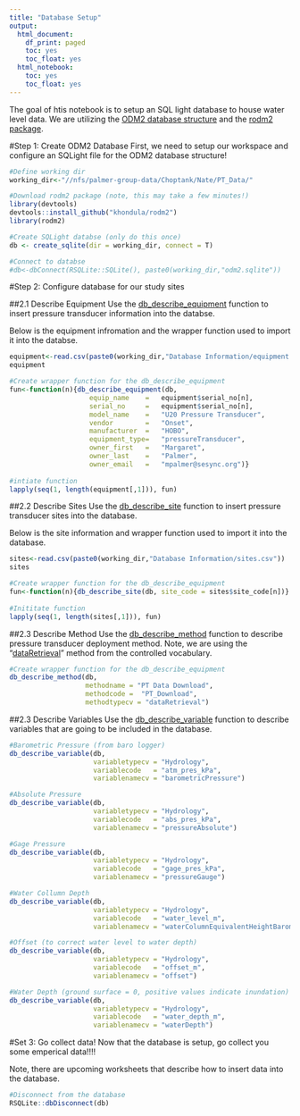 ```yaml
---
title: "Database Setup"
output:
  html_document:
    df_print: paged
    toc: yes
    toc_float: yes
  html_notebook:
    toc: yes
    toc_float: yes
---
```


The goal of htis notebook is to setup an SQL light database to house water level data. We are utilizing the [ODM2 database structure](http://www.odm2.org/) and the [rodm2 package](https://khondula.github.io/rodm2/). 

#Step 1: Create ODM2 Database
First, we need to setup our workspace and configure an SQLight file for the ODM2 database structure!
```r

#Define working dir
working_dir<-"//nfs/palmer-group-data/Choptank/Nate/PT_Data/"

#Download rodm2 package (note, this may take a few minutes!)
library(devtools)
devtools::install_github("khondula/rodm2")
library(rodm2)

#Create SQLight databse (only do this once)
db <- create_sqlite(dir = working_dir, connect = T)

#Connect to databse
#db<-dbConnect(RSQLite::SQLite(), paste0(working_dir,"odm2.sqlite"))
```

#Step 2: Configure database for our study sites

##2.1 Describe Equipment
Use the [db_describe_equipment](https://khondula.github.io/rodm2/reference/db_describe_equipment.html) function to insert pressure transducer information into the databse. 

Below is the equipment infromation and the wrapper function used to import it into the databse.  
```r
equipment<-read.csv(paste0(working_dir,"Database Information/equipment.csv"))
equipment
```

```r
#Create wrapper function for the db_describe_equipment
fun<-function(n){db_describe_equipment(db, 
                    equip_name    =   equipment$serial_no[n], 
                    serial_no     =   equipment$serial_no[n],
                    model_name    =   "U20 Pressure Transducer",
                    vendor        =   "Onset",
                    manufacturer  =   "HOBO",
                    equipment_type=   "pressureTransducer",
                    owner_first   =   "Margaret",
                    owner_last    =   "Palmer",
                    owner_email   =   "mpalmer@sesync.org")}
  
#intiate function
lapply(seq(1, length(equipment[,1])), fun)
```

##2.2 Describe Sites
Use the [db_describe_site](https://khondula.github.io/rodm2/reference/db_describe_site.html) function to insert pressure transducer sites into the database. 

Below is the site information and wrapper function used to import it into the database. 
```r
sites<-read.csv(paste0(working_dir,"Database Information/sites.csv"))
sites
```

```r
#Create wrapper function for the db_describe_equipment
fun<-function(n){db_describe_site(db, site_code = sites$site_code[n])}
  
#Inititate function
lapply(seq(1, length(sites[,1])), fun)
```

##2.3 Describe Method
Use the [db_describe_method](https://khondula.github.io/rodm2/reference/db_describe_method.html) function to describe pressure transducer deployment method. Note, we are using the "[dataRetrieval](http://vocabulary.odm2.org/methodtype/dataRetrieval/)" method from the controlled vocabulary. 

```r
#Create wrapper function for the db_describe_equipment
db_describe_method(db, 
                   methodname = "PT Data Download",
                   methodcode =  "PT_Download",
                   methodtypecv = "dataRetrieval")
```

##2.3 Describe Variables
Use the [db_describe_variable](https://khondula.github.io/rodm2/reference/db_describe_variable.html) function to describe variables that are going to be included in the database.

```r
#Barometric Pressure (from baro logger)
db_describe_variable(db, 
                     variabletypecv = "Hydrology",
                     variablecode   = "atm_pres_kPa",
                     variablenamecv = "barometricPressure")

#Absolute Pressure
db_describe_variable(db, 
                     variabletypecv = "Hydrology",
                     variablecode   = "abs_pres_kPa",
                     variablenamecv = "pressureAbsolute")

#Gage Pressure
db_describe_variable(db, 
                     variabletypecv = "Hydrology",
                     variablecode   = "gage_pres_kPa",
                     variablenamecv = "pressureGauge")

#Water Collumn Depth 
db_describe_variable(db, 
                     variabletypecv = "Hydrology",
                     variablecode   = "water_level_m",
                     variablenamecv = "waterColumnEquivalentHeightBarometric")

#Offset (to correct water level to water depth)
db_describe_variable(db, 
                     variabletypecv = "Hydrology",
                     variablecode   = "offset_m",
                     variablenamecv = "offset")

#Water Depth (ground surface = 0, positive values indicate inundation)
db_describe_variable(db, 
                     variabletypecv = "Hydrology",
                     variablecode   = "water_depth_m",
                     variablenamecv = "waterDepth")
```

#Set 3: Go collect data!
Now that the database is setup, go collect you some emperical data!!!!

Note, there are upcoming worksheets that describe how to insert data into the database. 

```r
#Disconnect from the database
RSQLite::dbDisconnect(db)
```

